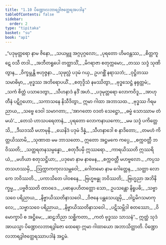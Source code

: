 ```yaml
---
title: "1.10 ပိဏ္ဍောလဘာရဒွါဇတ္ထေရအပဒါန"
tableOfContents: false
sidebar:
  order: 2
type: "tipitaka"
basket: "su"
book: "ap1"
---
```



<DynamicBreadcrumb />

<Division number="613" book="ap1">

<Paragraph number="635" type="verses" book="ap1">
_“ပဒုမုတ္တရော နာမ ဇိနော,_  
_သယမ္ဘူ အဂ္ဂပုဂ္ဂလော;_  
_ပုရတော ဟိမဝန္တဿ,_  
_စိတ္တကူဋေ ဝသီ တဒါ._  

</Paragraph>

</Division>
<Division number="614" book="ap1">

<Paragraph number="636" type="verses" book="ap1">
_အဘီတရူပေါ တတ္ထာသိံ,_  
_မိဂရာဇာ စတုက္ကမော;_  
_တဿ သဒ္ဒံ သုဏိတွာန,_  
_ဝိက္ခမ္ဘန္တိ ဗဟုဇ္ဇနာ._  

</Paragraph>

</Division>
<Division number="615" book="ap1">

<Paragraph number="637" type="verses" book="ap1">
_သုဖုလ္လံ ပဒုမံ ဂယှ,_  
ဥပဂစ္ဆိံ နရာသဘံ;_  
_ဝုဋ္ဌိတဿ သမာဓိမှာ,_  
_ဗုဒ္ဓဿ အဘိရောပယိံ._  

</Paragraph>

</Division>
<Division number="616" book="ap1">

<Paragraph number="638" type="verses" book="ap1">
_စတုဒ္ဒိသံ နမဿိတွာ,_  
_ဗုဒ္ဓသေဋ္ဌံ နရုတ္တမံ;_  
_သကံ စိတ္တံ ပသာဒေတွာ,_  
_သီဟနာဒံ နဒိံ အဟံ._  

</Paragraph>

</Division>
<Division number="617" book="ap1">

<Paragraph number="639" type="verses" book="ap1">
_ပဒုမုတ္တရော လောကဝိဒူ,_  
_အာဟုတီနံ ပဋိဂ္ဂဟော;_  
_သကာသနေ နိသီဒိတွာ,_  
ဣမာ ဂါထာ အဘာသထ._  

</Paragraph>

</Division>
<Division number="618" book="ap1">

<Paragraph number="640" type="verses" book="ap1">
_ဗုဒ္ဓဿ ဂိရမညာယ,_  
_သဗ္ဗေ ဒေဝါ သမာဂတာ;_  
_‘အာဂတော ဝဒတံ သေဋ္ဌော,_  
_ဓမ္မံ သောဿာမ တံ မယံ’._  

</Paragraph>

</Division>
<Division number="619" book="ap1">

<Paragraph number="641" type="verses" book="ap1">
_တေသံ ဟာသပရေတာနံ,_  
_ပုရတော လောကနာယကော;_  
_မမ သဒ္ဒံ ပကိတ္တေသိ,_  
_ဒီဃဒဿီ မဟာမုနိ._  

</Paragraph>

</Division>
<Division number="620" book="ap1">

<Paragraph number="642" type="verses" book="ap1">
_ယေနိဒံ ပဒုမံ ဒိန္နံ,_  
_သီဟနာဒေါ စ နာဒိတော;_  
_တမဟံ ကိတ္တယိဿာမိ,_  
_သုဏာထ မမ ဘာသတော._  

</Paragraph>

</Division>
<Division number="621" book="ap1">

<Paragraph number="643" type="verses" book="ap1">
ဣတော အဋ္ဌမကေ ကပ္ပေ,_  
_စက္ကဝတ္တီ ဘဝိဿတိ;_  
_သတ္တရတနသမ္ပန္နော,_  
_စတုဒီပမှိ ဣဿရော._  

</Paragraph>

</Division>
<Division number="622" book="ap1">

<Paragraph number="644" type="verses" book="ap1">
_ကာရယိဿတိ ဣဿရိယံ,_  
_မဟိယာ စတုသဋ္ဌိယာ;_  
_ပဒုမော နာမ နာမေန,_  
_စက္ကဝတ္တီ မဟဗ္ဗလော._  

</Paragraph>

</Division>
<Division number="623" book="ap1">

<Paragraph number="645" type="verses" book="ap1">
_ကပ္ပသတသဟဿမှိ,_  
_ဩက္ကာကကုလသမ္ဘဝေါ;_  
_ဂေါတမော နာမ ဂေါတ္တေန,_  
_သတ္ထာ လောကေ ဘဝိဿတိ._  

</Paragraph>

</Division>
<Division number="624" book="ap1">

<Paragraph number="646" type="verses" book="ap1">
_ပကာသိတေ ပါဝစနေ,_  
_ဗြဟ္မဗန္ဓု ဘဝိဿတိ;_  
_ဗြဟ္မညာ အဘိနိက္ခမ္မ,_  
_ပဗ္ဗဇိဿတိ တာဝဒေ._  

</Paragraph>

</Division>
<Division number="625" book="ap1">

<Paragraph number="647" type="verses" book="ap1">
_ပဓာနပဟိတတ္တော သော,_  
ဥပသန္တော နိရူပဓိ;_  
_သဗ္ဗာသဝေ ပရိညာယ,_  
_နိဗ္ဗာယိဿတိနာသဝေါ._  

</Paragraph>

</Division>
<Division number="626" book="ap1">

<Paragraph number="648" type="verses" book="ap1">
_ဝိဇနေ ပန္တသေယျမှိ,_  
_ဝါဠမိဂသမာကုလေ;_  
_သဗ္ဗာသဝေ ပရိညာယ,_  
_နိဗ္ဗာယိဿတိနာသဝေါ._  

</Paragraph>

</Division>
<Division number="627" book="ap1">

<Paragraph number="649" type="verses" book="ap1">
_ပဋိသမ္ဘိဒါ စတဿော,_  
_ဝိမောက္ခာပိ စ အဋ္ဌိမေ;_  
_ဆဠဘိညာ သစ္ဆိကတာ,_  
_ကတံ ဗုဒ္ဓဿ သာသနံ”._  

</Paragraph>

<Paragraph number="650" book="ap1">
ဣတ္ထံ သုဒံ အာယသ္မာ ပိဏ္ဍောလဘာရဒွါဇော ထေရော ဣမာ ဂါထာယော အဘာသိတ္ထာတိ.

</Paragraph>
</Division>

<Paragraph number="651" type="center" book="ap1">
ပိဏ္ဍောလဘာရဒွါဇတ္ထေရဿာပဒါနံ အဋ္ဌမံ.
</Paragraph>